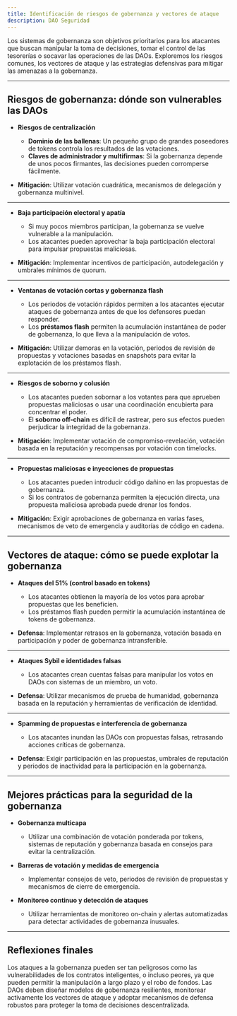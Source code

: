 ```yaml
---
title: Identificación de riesgos de gobernanza y vectores de ataque
description: DAO Seguridad
---
```


Los sistemas de gobernanza son objetivos prioritarios para los atacantes que buscan manipular la toma de decisiones, tomar el control de las tesorerías o socavar las operaciones de las DAOs. Exploremos los riesgos comunes, los vectores de ataque y las estrategias defensivas para mitigar las amenazas a la gobernanza.

---

## Riesgos de gobernanza: dónde son vulnerables las DAOs

- **Riesgos de centralización**
  - **Dominio de las ballenas**: Un pequeño grupo de grandes poseedores de tokens controla los resultados de las votaciones.
  - **Claves de administrador y multifirmas**: Si la gobernanza depende de unos pocos firmantes, las decisiones pueden corromperse fácilmente.

- **Mitigación**: Utilizar votación cuadrática, mecanismos de delegación y gobernanza multinivel.

----

- ​​**Baja participación electoral y apatía**
  - Si muy pocos miembros participan, la gobernanza se vuelve vulnerable a la manipulación.
  - Los atacantes pueden aprovechar la baja participación electoral para impulsar propuestas maliciosas.

- **Mitigación**: Implementar incentivos de participación, autodelegación y umbrales mínimos de quorum.

---

- ​​**Ventanas de votación cortas y gobernanza flash**
  - Los periodos de votación rápidos permiten a los atacantes ejecutar ataques de gobernanza antes de que los defensores puedan responder.
  - Los **préstamos flash** permiten la acumulación instantánea de poder de gobernanza, lo que lleva a la manipulación de votos.

- **Mitigación**: Utilizar demoras en la votación, periodos de revisión de propuestas y votaciones basadas en snapshots para evitar la explotación de los préstamos flash.

---

- ​​**Riesgos de soborno y colusión**
  - Los atacantes pueden sobornar a los votantes para que aprueben propuestas maliciosas o usar una coordinación encubierta para concentrar el poder.
  - El **soborno off-chain** es difícil de rastrear, pero sus efectos pueden perjudicar la integridad de la gobernanza.

- **Mitigación**: Implementar votación de compromiso-revelación, votación basada en la reputación y recompensas por votación con timelocks.

---

- ​​**Propuestas maliciosas e inyecciones de propuestas**
  - Los atacantes pueden introducir código dañino en las propuestas de gobernanza.
  - Si los contratos de gobernanza permiten la ejecución directa, una propuesta maliciosa aprobada puede drenar los fondos.

- **Mitigación**: Exigir aprobaciones de gobernanza en varias fases, mecanismos de veto de emergencia y auditorías de código en cadena.

---

## Vectores de ataque: cómo se puede explotar la gobernanza

- **Ataques del 51% (control basado en tokens)**
  - Los atacantes obtienen la mayoría de los votos para aprobar propuestas que les beneficien.
  - Los préstamos flash pueden permitir la acumulación instantánea de tokens de gobernanza.

- **Defensa**: Implementar retrasos en la gobernanza, votación basada en participación y poder de gobernanza intransferible.

---

- ​​**Ataques Sybil e identidades falsas**
  - Los atacantes crean cuentas falsas para manipular los votos en DAOs con sistemas de un miembro, un voto.

- **Defensa**: Utilizar mecanismos de prueba de humanidad, gobernanza basada en la reputación y herramientas de verificación de identidad.

---

- **Spamming de propuestas e interferencia de gobernanza**
  - Los atacantes inundan las DAOs con propuestas falsas, retrasando acciones críticas de gobernanza.

- **Defensa**: Exigir participación en las propuestas, umbrales de reputación y periodos de inactividad para la participación en la gobernanza.

---

## Mejores prácticas para la seguridad de la gobernanza

- **Gobernanza multicapa**
  - Utilizar una combinación de votación ponderada por tokens, sistemas de reputación y gobernanza basada en consejos para evitar la centralización.

- **Barreras de votación y medidas de emergencia**
  - Implementar consejos de veto, periodos de revisión de propuestas y mecanismos de cierre de emergencia.

- **Monitoreo continuo y detección de ataques**
  - Utilizar herramientas de monitoreo on-chain y alertas automatizadas para detectar actividades de gobernanza inusuales.

---

## Reflexiones finales

Los ataques a la gobernanza pueden ser tan peligrosos como las vulnerabilidades de los contratos inteligentes, o incluso peores, ya que pueden permitir la manipulación a largo plazo y el robo de fondos. Las DAOs deben diseñar modelos de gobernanza resilientes, monitorear activamente los vectores de ataque y adoptar mecanismos de defensa robustos para proteger la toma de decisiones descentralizada.